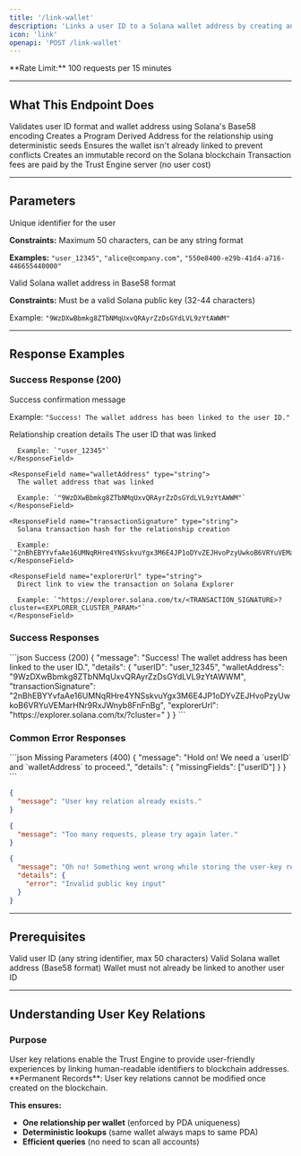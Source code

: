 ```yaml
---
title: '/link-wallet'
description: 'Links a user ID to a Solana wallet address by creating an on-chain relationship record.'
icon: 'link'
openapi: 'POST /link-wallet'
---
```


<Info>
**Rate Limit:** 100 requests per 15 minutes
</Info>

---

## What This Endpoint Does

<Steps>
  <Step title="Parameter Validation">
    Validates user ID format and wallet address using Solana's Base58 encoding
  </Step>
  <Step title="PDA Generation">
    Creates a Program Derived Address for the relationship using deterministic seeds
  </Step>
  <Step title="Duplicate Check">
    Ensures the wallet isn't already linked to prevent conflicts
  </Step>
  <Step title="On-Chain Storage">
    Creates an immutable record on the Solana blockchain
  </Step>
  <Step title="Server Sponsorship">
    Transaction fees are paid by the Trust Engine server (no user cost)
  </Step>
</Steps>

---

## Parameters

<ResponseField name="userID" type="string" required>
  Unique identifier for the user
  
  **Constraints:** Maximum 50 characters, can be any string format
  
  **Examples:** `"user_12345"`, `"alice@company.com"`, `"550e8400-e29b-41d4-a716-446655440000"`
</ResponseField>

<ResponseField name="walletAddress" type="string" required>
  Valid Solana wallet address in Base58 format
  
  **Constraints:** Must be a valid Solana public key (32-44 characters)
  
  Example: `"9WzDXwBbmkg8ZTbNMqUxvQRAyrZzDsGYdLVL9zYtAWWM"`
</ResponseField>

---



## Response Examples

### Success Response (200)

<ResponseField name="message" type="string">
  Success confirmation message
  
  Example: `"Success! The wallet address has been linked to the user ID."`
</ResponseField>

<ResponseField name="details" type="object">
  Relationship creation details
  
  <Expandable title="Details Object">
    <ResponseField name="userID" type="string">
      The user ID that was linked
      
      Example: `"user_12345"`
    </ResponseField>
    
    <ResponseField name="walletAddress" type="string">
      The wallet address that was linked
      
      Example: `"9WzDXwBbmkg8ZTbNMqUxvQRAyrZzDsGYdLVL9zYtAWWM"`
    </ResponseField>
    
    <ResponseField name="transactionSignature" type="string">
      Solana transaction hash for the relationship creation
      
      Example: `"2nBhEBYYvfaAe16UMNqRHre4YNSskvuYgx3M6E4JP1oDYvZEJHvoPzyUwkoB6VRYuVEMarHNr9RxJWnyb8FnFnBg"`
    </ResponseField>
    
    <ResponseField name="explorerUrl" type="string">
      Direct link to view the transaction on Solana Explorer
      
      Example: `"https://explorer.solana.com/tx/<TRANSACTION_SIGNATURE>?cluster=<EXPLORER_CLUSTER_PARAM>"`
    </ResponseField>
  </Expandable>
</ResponseField>

### Success Responses

<CodeGroup>
```json Success (200)
{
  "message": "Success! The wallet address has been linked to the user ID.",
  "details": {
    "userID": "user_12345",
    "walletAddress": "9WzDXwBbmkg8ZTbNMqUxvQRAyrZzDsGYdLVL9zYtAWWM",
    "transactionSignature": "2nBhEBYYvfaAe16UMNqRHre4YNSskvuYgx3M6E4JP1oDYvZEJHvoPzyUwkoB6VRYuVEMarHNr9RxJWnyb8FnFnBg",
    "explorerUrl": "https://explorer.solana.com/tx/<TRANSACTION_SIGNATURE>?cluster=<EXPLORER_CLUSTER_PARAM>"
  }
}
```
</CodeGroup>

### Common Error Responses

<CodeGroup>
```json Missing Parameters (400)
{
  "message": "Hold on! We need a `userID` and `walletAddress` to proceed.",
  "details": {
    "missingFields": ["userID"]
  }
}
```

```json Relation Already Exists (400)
{
  "message": "User key relation already exists."
}
```

```json Rate Limit (429)
{
  "message": "Too many requests, please try again later."
}
```

```json Server Error (500)
{
  "message": "Oh no! Something went wrong while storing the user-key relation.",
  "details": {
    "error": "Invalid public key input"
  }
}
```
</CodeGroup>

---

## Prerequisites

<Check>Valid user ID (any string identifier, max 50 characters)</Check>
<Check>Valid Solana wallet address (Base58 format)</Check>
<Check>Wallet must not already be linked to another user ID</Check>

---

## Understanding User Key Relations

### Purpose
<Info>
User key relations enable the Trust Engine to provide user-friendly experiences by linking human-readable identifiers to blockchain addresses.
<Warning>
**Permanent Records**: User key relations cannot be modified once created on the blockchain.
</Warning>
</Info>


**This ensures:**
- **One relationship per wallet** (enforced by PDA uniqueness)
- **Deterministic lookups** (same wallet always maps to same PDA)
- **Efficient queries** (no need to scan all accounts)